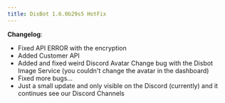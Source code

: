```yaml
---
title: DisBot 1.6.0b29s5 HotFix
---
```


**Changelog**:
- Fixed API ERROR with the encryption
 - Added Customer API
 - Added and fixed weird Discord Avatar Change bug with the Disbot Image Service (you couldn't change the avatar in the dashboard)
 - Fixed more bugs...
- Just a small update and only visible on the Discord (currently) and it continues see our Discord Channels
